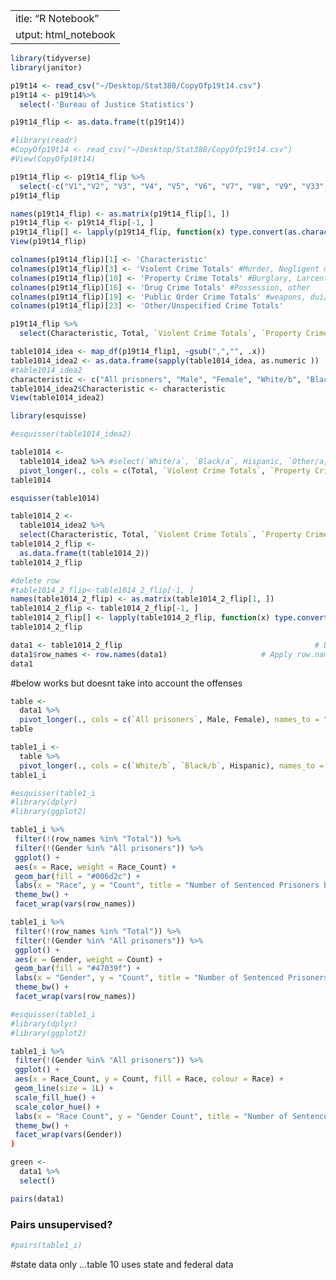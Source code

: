  ---
title: "R Notebook"
output: html_notebook
---

```r
library(tidyverse)
library(janitor)

p19t14 <- read_csv("~/Desktop/Stat380/CopyOfp19t14.csv")
p19t14 <- p19t14%>%
  select(-'Bureau of Justice Statistics')

p19t14_flip <- as.data.frame(t(p19t14))

```
```r
#library(readr)
#CopyOfp19t14 <- read_csv("~/Desktop/Stat380/CopyOfp19t14.csv")
#View(CopyOfp19t14)
```

```r
p19t14_flip <- p19t14_flip %>%
  select(-c("V1","V2", "V3", "V4", "V5", "V6", "V7", "V8", "V9", "V33", "V34", "V35", "V36", "V37", "V38", "V39", "V40"))
p19t14_flip
```

```r
names(p19t14_flip) <- as.matrix(p19t14_flip[1, ])
p19t14_flip <- p19t14_flip[-1, ]
p19t14_flip[] <- lapply(p19t14_flip, function(x) type.convert(as.character(x)))
View(p19t14_flip)
```

```r
colnames(p19t14_flip)[1] <- 'Characteristic'
colnames(p19t14_flip)[3] <- 'Violent Crime Totals' #Murder, Negligent manslaughter, Rapse/sexual assualt, robbery, aggravated/simple assault, other
colnames(p19t14_flip)[10] <- 'Property Crime Totals' #Burglary, Larcenty/theft, Motor-vehicle theft, fraud, other
colnames(p19t14_flip)[16] <- 'Drug Crime Totals' #Possession, other
colnames(p19t14_flip)[19] <- 'Public Order Crime Totals' #weapons, dui/dwi, other
colnames(p19t14_flip)[23] <- 'Other/Unspecified Crime Totals'
```


```r
p19t14_flip %>%
  select(Characteristic, Total, `Violent Crime Totals`, `Property Crime Totals`,`Drug Crime Totals`, `Public Order Crime Totals`, `Other/Unspecified Crime Totals` )
```


```r
table1014_idea <- map_df(p19t14_flip1, ~gsub(",","", .x))
table1014_idea2 <- as.data.frame(sapply(table1014_idea, as.numeric ))
#table1014_idea2
characteristic <- c("All prisoners", "Male", "Female", "White/b", "Black/b", "Hispanic")
table1014_idea2$Characteristic <- characteristic
View(table1014_idea2)
```

```r
library(esquisse)
```

```r
#esquisser(table1014_idea2)
```

```r
table1014 <- 
  table1014_idea2 %>% #select(`White/a`, `Black/a`, Hispanic, `Other/a,b`) %>%
  pivot_longer(., cols = c(Total, `Violent Crime Totals`, `Property Crime Totals`, `Drug Crime Totals`, `Public Order Crime Totals`), names_to = "Crime Totals", values_to = "Count")
table1014
```

```r
esquisser(table1014)
```

```r
table1014_2 <- 
  table1014_idea2 %>% 
  select(Characteristic, Total, `Violent Crime Totals`, `Property Crime Totals`, `Drug Crime Totals`, `Public Order Crime Totals`) 
table1014_2_flip <-
  as.data.frame(t(table1014_2))
table1014_2_flip
```

```r
#delete row
#table1014_2_flip<-table1014_2_flip[-1, ]
names(table1014_2_flip) <- as.matrix(table1014_2_flip[1, ])
table1014_2_flip <- table1014_2_flip[-1, ]
table1014_2_flip[] <- lapply(table1014_2_flip, function(x) type.convert(as.character(x)))
table1014_2_flip
```

```r
data1 <- table1014_2_flip                                           # Duplicate example data
data1$row_names <- row.names(data1)                     # Apply row.names function
data1  
```









#below works but doesnt take into account the offenses

```r
table <-
  data1 %>%
  pivot_longer(., cols = c(`All prisoners`, Male, Female), names_to = "Gender", values_to = "Count")
table
```

```r
table1_i <-
  table %>%
  pivot_longer(., cols = c(`White/b`, `Black/b`, Hispanic), names_to = "Race", values_to = "Race_Count")
table1_i
```
```r
#esquisser(table1_i
#library(dplyr)
#library(ggplot2)

table1_i %>%
 filter(!(row_names %in% "Total")) %>%
 filter(!(Gender %in% "All prisoners")) %>%
 ggplot() +
 aes(x = Race, weight = Race_Count) +
 geom_bar(fill = "#006d2c") +
 labs(x = "Race", y = "Count", title = "Number of Sentenced Prisoners by Race and Type of Offense Totals") +
 theme_bw() +
 facet_wrap(vars(row_names))

table1_i %>%
 filter(!(row_names %in% "Total")) %>%
 filter(!(Gender %in% "All prisoners")) %>%
 ggplot() +
 aes(x = Gender, weight = Count) +
 geom_bar(fill = "#47039f") +
 labs(x = "Gender", y = "Count", title = "Number of Sentenced Prisoners by Gender and Type of Offense Totals") +
 theme_bw() +
 facet_wrap(vars(row_names))

```


```r
#esquisser(table1_i
#library(dplyr)
#library(ggplot2)

table1_i %>%
 filter(!(Gender %in% "All prisoners")) %>%
 ggplot() +
 aes(x = Race_Count, y = Count, fill = Race, colour = Race) +
 geom_line(size = 1L) +
 scale_fill_hue() +
 scale_color_hue() +
 labs(x = "Race Count", y = "Gender Count", title = "Number of Sentenced Prisoners by Offense, Sex, and, Race ") +
 theme_bw() +
 facet_wrap(vars(Gender))
)
```


```r
green <- 
  data1 %>%
  select()
```

```r
pairs(data1)
```





### Pairs unsupervised? 
```r
#pairs(table1_i)
```



#state data only ...table 10 uses state and federal data